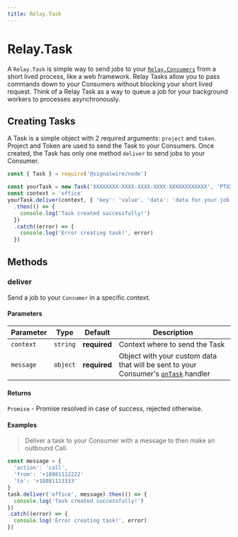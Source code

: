 ```yaml
---
title: Relay.Task
---
```


[relay-consumers]: /sdks/reference/realtime-sdk/v2/sdks/nodejs/consumer

# Relay.Task

A `Relay.Task` is simple way to send jobs to your [`Relay.Consumers`][relay-consumers] from a short lived process, like a web framework. Relay Tasks allow you to pass commands down to your Consumers without blocking your short lived request. Think of a Relay Task as a way to queue a job for your background workers to processes asynchronously.

## Creating Tasks

A Task is a simple object with 2 required arguments: `project` and `token`. Project and Token are used to send the Task to your Consumers. Once created, the Task has only one method `deliver` to send jobs to your Consumer.

```javascript
const { Task } = require('@signalwire/node')

const yourTask = new Task('XXXXXXXX-XXXX-XXXX-XXXX-XXXXXXXXXXXX', 'PTXXXXXXXXXXXXXXXXXXXXXXXXXXXXXXXXXXXXXXXXXXXXXXXX')
const context = 'office'
yourTask.deliver(context, { 'key': 'value', 'data': 'data for your job' })
  .then(() => {
    console.log('Task created successfully!')
  })
  .catch((error) => {
    console.log('Error creating task!', error)
  })
```

## Methods

### deliver

Send a job to your `Consumer` in a specific context.

#### Parameters

| Parameter | Type | Default | Description |
| --------- | ---- | ------- | ----------- |
| `context` | `string` | **required** | Context where to send the Task |
| `message` | `object` | **required** | Object with your custom data that will be sent to your Consumer's [`onTask`][relay-consumers] handler |

#### Returns

`Promise` - Promise resolved in case of success, rejected otherwise.

#### Examples

> Deliver a task to your Consumer with a message to then make an outbound Call.

```javascript
const message = {
  'action': 'call',
  'from': '+18881112222'
  'to': '+18881113333'
}
task.deliver('office', message).then(() => {
  console.log('Task created successfully!')
})
.catch((error) => {
  console.log('Error creating task!', error)
})
```
